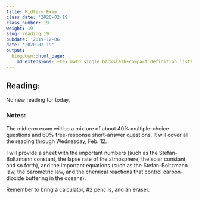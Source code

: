 ```yaml
---
title: Midterm Exam
class_date: '2020-02-19'
class_number: 19
weight: 19
slug: reading_19
pubdate: '2019-12-06'
date: '2020-02-19'
output:
  blogdown::html_page:
    md_extensions: +tex_math_single_backslash+compact_definition_lists
---
```

## Reading:

No new reading for today.

### Notes:

The midterm exam will be a mixture of about 40% multiple-choice questions and 60% free-response short-answer questions.
It will cover all the reading through Wednesday, Feb. 12.

I will provide a sheet with the important numbers (such as the Stefan-Boltzmann constant, the lapse rate of the atmosphere, 
the solar constant, and so forth), and the important equations (such as the Stefan-Boltzmann law, the barometric law, 
and the chemical reactions that control carbon-dioxide buffering in the oceans).

Remember to bring a calculator, \#2 pencils, and an eraser.
